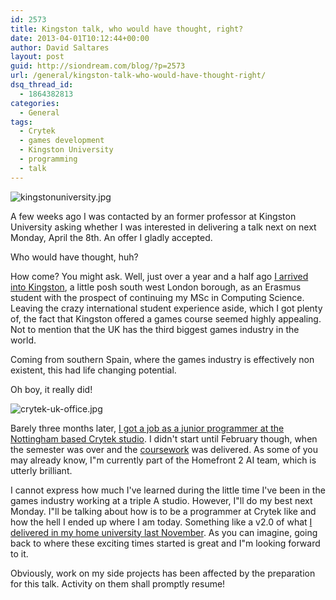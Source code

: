 ```yaml
---
id: 2573
title: Kingston talk, who would have thought, right?
date: 2013-04-01T10:12:44+00:00
author: David Saltares
layout: post
guid: http://siondream.com/blog/?p=2573
url: /general/kingston-talk-who-would-have-thought-right/
dsq_thread_id:
  - 1864382813
categories:
  - General
tags:
  - Crytek
  - games development
  - Kingston University
  - programming
  - talk
---
```


![kingstonuniversity.jpg](/img/wp/kingstonuniversity.webp)

A few weeks ago I was contacted by an former professor at Kingston University asking whether I was interested in delivering a talk next on next Monday, April the 8th. An offer I gladly accepted.

Who would have thought, huh?

How come? You might ask. Well, just over a year and a half ago [I arrived into Kingston](/general/english-london-here-we-go/), a little posh south west London borough, as an Erasmus student with the prospect of continuing my MSc in Computing Science. Leaving the crazy international student experience aside, which I got plenty of, the fact that Kingston offered a games course seemed highly appealing. Not to mention that the UK has the third biggest games industry in the world.

Coming from southern Spain, where the games industry is effectively non existent, this had life changing potential.

Oh boy, it really did!

![crytek-uk-office.jpg](/img/wp/crytek-uk-office.webp)

Barely three months later, [I got a job as a junior programmer at the Nottingham based Crytek studio](/general/i-just-got-hired-by-crytek-uk/). I didn't start until February though, when the semester was over and the [coursework](/tag/kingston-university-project/) was delivered. As some of you may already know, I"m currently part of the Homefront 2 AI team, which is utterly brilliant.

I cannot express how much I've learned during the little time I've been in the games industry working at a triple A studio. However, I"ll do my best next Monday. I"ll be talking about how is to be a programmer at Crytek like and how the hell I ended up where I am today. Something like a v2.0 of what [I delivered in my home university last November](/games/talk-how-do-i-get-into-the-games-industry/). As you can imagine, going back to where these exciting times started is great and I"m looking forward to it.

Obviously, work on my side projects has been affected by the preparation for this talk. Activity on them shall promptly resume!
